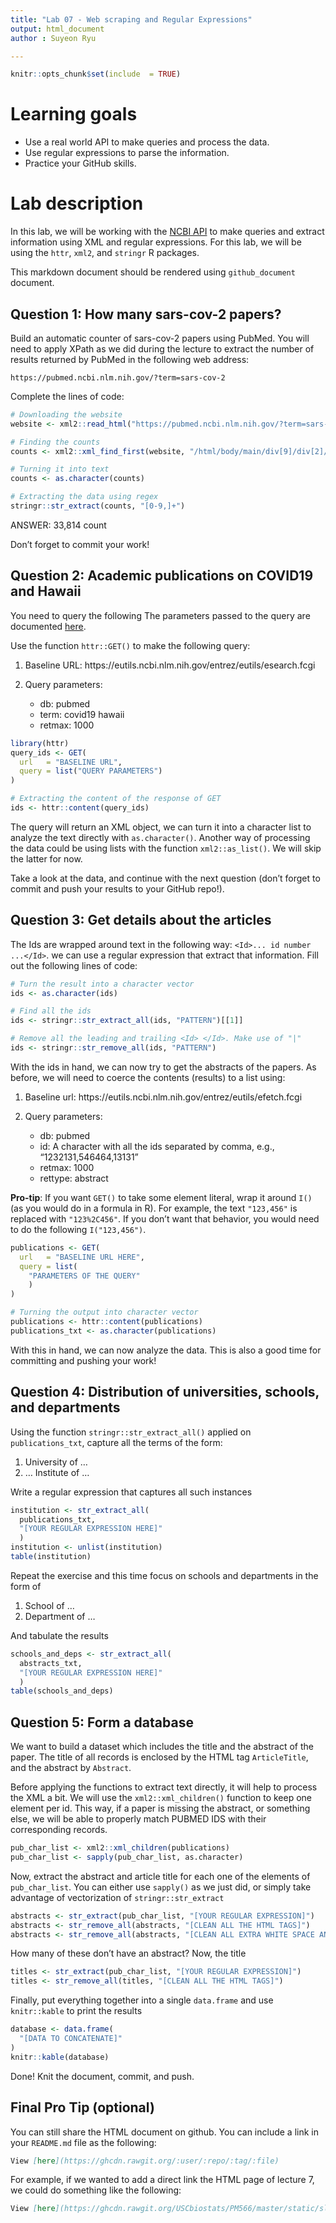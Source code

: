 ```yaml
---
title: "Lab 07 - Web scraping and Regular Expressions"
output: html_document
author : Suyeon Ryu

---
```


```r
knitr::opts_chunk$set(include  = TRUE)
```


# Learning goals

- Use a real world API to make queries and process the data.
- Use regular expressions to parse the information.
- Practice your GitHub skills.

# Lab description

In this lab, we will be working with the [NCBI API](https://www.ncbi.nlm.nih.gov/home/develop/api/)
to make queries and extract information using XML and regular expressions. For this lab, we will
be using the `httr`, `xml2`, and `stringr` R packages.

This markdown document should be rendered using `github_document` document.

## Question 1: How many sars-cov-2 papers?

Build an automatic counter of sars-cov-2 papers using PubMed. You will need to apply XPath as we did during the lecture to extract the number of results returned by PubMed in the following web address:

```
https://pubmed.ncbi.nlm.nih.gov/?term=sars-cov-2
```

Complete the lines of code:

```r
# Downloading the website
website <- xml2::read_html("https://pubmed.ncbi.nlm.nih.gov/?term=sars-cov-2")

# Finding the counts
counts <- xml2::xml_find_first(website, "/html/body/main/div[9]/div[2]/div[2]/div[1]/span")

# Turning it into text
counts <- as.character(counts)

# Extracting the data using regex
stringr::str_extract(counts, "[0-9,]+")
```

ANSWER: 33,814 count


Don't forget to commit your work!

## Question 2: Academic publications on COVID19 and Hawaii

You need to query the following
The parameters passed to the query are documented [here](https://www.ncbi.nlm.nih.gov/books/NBK25499/).

Use the function `httr::GET()` to make the following query:

1. Baseline URL: https://eutils.ncbi.nlm.nih.gov/entrez/eutils/esearch.fcgi

2. Query parameters:

    - db: pubmed
    - term: covid19 hawaii
    - retmax: 1000


```r
library(httr)
query_ids <- GET(
  url   = "BASELINE URL",
  query = list("QUERY PARAMETERS")
)

# Extracting the content of the response of GET
ids <- httr::content(query_ids)
```

The query will return an XML object, we can turn it into a character list to
analyze the text directly with `as.character()`. Another way of processing the
data could be using lists with the function `xml2::as_list()`. We will skip the
latter for now.

Take a look at the data, and continue with the next question (don't forget to 
commit and push your results to your GitHub repo!).

## Question 3: Get details about the articles

The Ids are wrapped around text in the following way: `<Id>... id number ...</Id>`.
we can use a regular expression that extract that information. Fill out the
following lines of code:

```r
# Turn the result into a character vector
ids <- as.character(ids)

# Find all the ids 
ids <- stringr::str_extract_all(ids, "PATTERN")[[1]]

# Remove all the leading and trailing <Id> </Id>. Make use of "|"
ids <- stringr::str_remove_all(ids, "PATTERN")
```

With the ids in hand, we can now try to get the abstracts of the papers. As
before, we will need to coerce the contents (results) to a list using:

1. Baseline url: https://eutils.ncbi.nlm.nih.gov/entrez/eutils/efetch.fcgi

2. Query parameters:
    - db: pubmed
    - id: A character with all the ids separated by comma, e.g., "1232131,546464,13131"
    - retmax: 1000
    - rettype: abstract
    
**Pro-tip**: If you want `GET()` to take some element literal, wrap it around `I()` (as you would do in a formula in R). For example, the text `"123,456"` is replaced with `"123%2C456"`. If you don't want that behavior, you would need to do the following `I("123,456")`.
    
```r
publications <- GET(
  url   = "BASELINE URL HERE",
  query = list(
    "PARAMETERS OF THE QUERY"
    )
)

# Turning the output into character vector
publications <- httr::content(publications)
publications_txt <- as.character(publications)
```

With this in hand, we can now analyze the data. This is also a good time for committing and pushing your work!

## Question 4: Distribution of universities, schools, and departments

Using the function `stringr::str_extract_all()` applied on `publications_txt`, capture all the terms of the form:

1.    University of ...
2.    ... Institute of ...

Write a regular expression that captures all such instances

```r
institution <- str_extract_all(
  publications_txt,
  "[YOUR REGULAR EXPRESSION HERE]"
  ) 
institution <- unlist(institution)
table(institution)
```

Repeat the exercise and this time focus on schools and departments in the form of

1.    School of ...
2.    Department of ...

And tabulate the results

```r
schools_and_deps <- str_extract_all(
  abstracts_txt,
  "[YOUR REGULAR EXPRESSION HERE]"
  )
table(schools_and_deps)
```

## Question 5: Form a database

We want to build a dataset which includes the title and the abstract of the
paper. The title of all records is enclosed by the HTML tag `ArticleTitle`, and
the abstract by `Abstract`. 

Before applying the functions to extract text directly, it will help to process
the XML a bit. We will use the `xml2::xml_children()` function to keep one element
per id. This way, if a paper is missing the abstract, or something else, we will be able to properly match PUBMED IDS with their corresponding records.


```r
pub_char_list <- xml2::xml_children(publications)
pub_char_list <- sapply(pub_char_list, as.character)
```

Now, extract the abstract and article title for each one of the elements of
`pub_char_list`. You can either use `sapply()` as we just did, or simply
take advantage of vectorization of `stringr::str_extract`

```r
abstracts <- str_extract(pub_char_list, "[YOUR REGULAR EXPRESSION]")
abstracts <- str_remove_all(abstracts, "[CLEAN ALL THE HTML TAGS]")
abstracts <- str_remove_all(abstracts, "[CLEAN ALL EXTRA WHITE SPACE AND NEW LINES]")
```

How many of these don't have an abstract? Now, the title

```r
titles <- str_extract(pub_char_list, "[YOUR REGULAR EXPRESSION]")
titles <- str_remove_all(titles, "[CLEAN ALL THE HTML TAGS]")
```

Finally, put everything together into a single `data.frame` and use
`knitr::kable` to print the results

```r
database <- data.frame(
  "[DATA TO CONCATENATE]"
)
knitr::kable(database)
```

Done! Knit the document, commit, and push.

## Final Pro Tip (optional)

You can still share the HTML document on github. You can include a link in your `README.md` file as the following:

```md
View [here](https://ghcdn.rawgit.org/:user/:repo/:tag/:file)
```

For example, if we wanted to add a direct link the HTML page of lecture 7, we could do something like the following:

```md
View [here](https://ghcdn.rawgit.org/USCbiostats/PM566/master/static/slides/07-apis-regex/slides.html)
```



